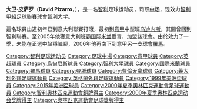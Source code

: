 {{noteta
|G1=意甲
|G2=Football
|T=zh-hans:大卫·皮萨罗;zh-hk:大衛·比沙路;zh-tw:大衛·皮薩羅;
|1=zh-hans:皮萨罗;zh-hk:比沙路;zh-tw:皮薩羅;
}}
{{Football player infobox
| playername = 大卫·皮萨罗<br>''David Pizarro''
| image = David Pizarro Footballteam of Chile - Spain vs. Chile, 10th September 2013 (cropped).jpg
| image_size = 250px
| fullname = 大衛·馬塞羅·皮薩羅·科爾蒂斯<br>David Marcelo Pizarro Cortes
| nickname = 
| dateofbirth = {{Birth date and age|1979|9|11|df=y}}
| birth_place    = [[智利|智利]][[瓦爾帕萊索|瓦爾帕萊索]]
| height = {{height|meters =1.70}}
| currentclub    = [[智利大学足球俱乐部|智利大学]]
| clubnumber     = 8
| position = [[中場|中場]]
| youthyears1    = 
| youthclubs1    = [[圣地亚哥流浪者体育俱乐部|圣地亚哥流浪者]]
| years1 = 1997–1998 | clubs1 = [[圣地亚哥流浪者体育俱乐部|圣地亚哥流浪者]]                             | caps1 =  41 | goals1 =  3
| years2 = 1999–2005 | clubs2 = [[乌迪内斯足球俱乐部|乌迪内斯]]                         | caps2 = 126 | goals2 = 14
| years3 = 2001      | clubs3 = → [[智利大学足球俱乐部|智利大學]] | caps3 =   6 | goals3 =  1
| years4 = 2005–2006 | clubs4 = [[国际米兰足球俱乐部|国际米兰]]                     | caps4 =  24 | goals4 =  1
| years5 = 2006–2012 | clubs5 = [[羅馬體育俱樂部|羅馬]]                                 | caps5 = 148 | goals5 =  9
| years6 = 2012      | clubs6 = → [[曼彻斯特城足球俱乐部|曼城]]  | caps6 =   5 | goals6 =  1
| years7 = 2012–2015 | clubs7 = [[佛罗伦萨足球俱乐部|佛罗伦萨]]                      | caps7 =  83 | goals7 =  4
| years8 = 2015–2016 | clubs8 = [[圣地亚哥流浪者体育俱乐部|圣地亚哥流浪者]]                             | caps8 =   9 | goals8 =  0
| years9 = 2017–     | clubs9 = [[智利大学足球俱乐部|智利大学]] | caps9 =  18 | goals9 =  2
| nationalyears1 = 1999–2015
| nationalteam1  = [[智利國家足球隊|智利]]
| nationalcaps1  = 46
| nationalgoals1 = 2
| medaltemplates = {{MedalCountry|{{CHI}}}}
{{Medal|3rd|[[夏季奥林匹克运动会|夏季奧運會]]|[[2000年夏季奧林匹克運動會|2000]]}}
{{Medal|W|[[美洲盃足球賽|美洲盃足球賽]]|[[2015年美洲盃足球賽|2015]]}}
| pcupdate = 2015年5月31日
| ntupdate = 2015年6月12日
}}

'''大卫·皮萨罗'''（'''David Pizarro'''，{{bd|1979年|9月11日|catIdx=Pizarro, David}}），是一名[[智利|智利]]足球运动员，司职[[中场|中场]]，现效力[[智利甲組足球聯賽|智利甲組足球聯賽]]球會[[智利大学足球俱乐部|智利大学]]。

這名球員出道初年已到意大利聯賽打滾，最初到[[意甲|意甲]]中型班[[乌迪内斯足球俱乐部|乌迪内斯]]，其間曾回到智利聯賽。至2005年他獲意大利班霸[[国际米兰足球俱乐部|国际米兰]]垂青，加盟該球會。由於效力了一季，未能在正選中站穩陣腳，2006年他再南下到意甲另一支球會[[羅馬體育俱樂部|羅馬]]。

{{2015年美洲國家盃足球賽智利參賽名單}}

{{DEFAULTSORT:Pizarro, David}}
[[Category:智利足球运动员|Category:智利足球运动员]]
[[Category:足球中場|Category:足球中場]]
[[Category:意甲球員|Category:意甲球員]]
[[Category:英超球員|Category:英超球員]]
[[Category:烏甸尼斯球員|Category:烏甸尼斯球員]]
[[Category:智利大學球員|Category:智利大學球員]]
[[Category:國際米蘭球員|Category:國際米蘭球員]]
[[Category:羅馬球員|Category:羅馬球員]]
[[Category:曼城球員|Category:曼城球員]]
[[Category:費倫天拿球員|Category:費倫天拿球員]]
[[Category:義大利外籍足球運動員|Category:義大利外籍足球運動員]]
[[Category:英格蘭外籍足球運動員|Category:英格蘭外籍足球運動員]]
[[Category:1999年美洲盃球員|Category:1999年美洲盃球員]]
[[Category:2015年美洲盃球員|Category:2015年美洲盃球員]]
[[Category:2000年夏季奧林匹克運動會足球運動員|Category:2000年夏季奧林匹克運動會足球運動員]]
[[Category:智利奧林匹克運動會銅牌得主|Category:智利奧林匹克運動會銅牌得主]]
[[Category:2000年夏季奥林匹克运动会奖牌得主|Category:2000年夏季奥林匹克运动会奖牌得主]]
[[Category:奧林匹克運動會足球獎牌得主|Category:奧林匹克運動會足球獎牌得主]]